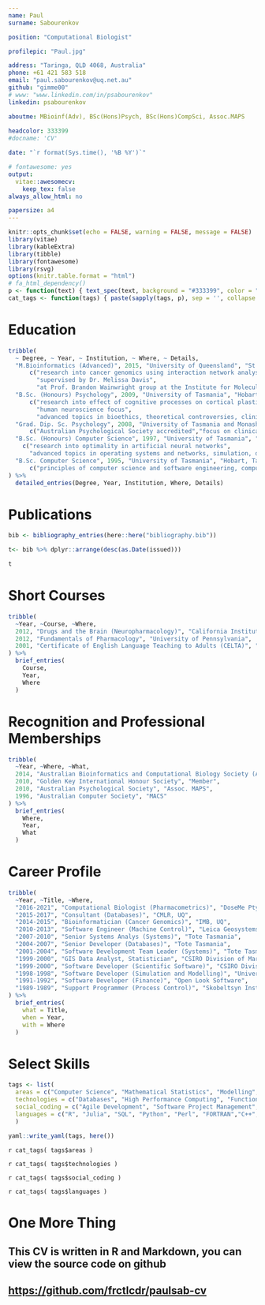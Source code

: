 ```yaml
---
name: Paul
surname: Sabourenkov

position: "Computational Biologist"

profilepic: "Paul.jpg"

address: "Taringa, QLD 4068, Australia"
phone: +61 421 583 518
email: "paul.sabourenkov@uq.net.au"
github: "gimme00"
# www: "www.linkedin.com/in/psabourenkov"
linkedin: psabourenkov

aboutme: MBioinf(Adv), BSc(Hons)Psych, BSc(Hons)CompSci, Assoc.MAPS
  
headcolor: 333399
#docname: 'CV'

date: "`r format(Sys.time(), '%B %Y')`"

# fontawesome: yes
output: 
  vitae::awesomecv:
    keep_tex: false
always_allow_html: no

papersize: a4
---
```


```r
knitr::opts_chunk$set(echo = FALSE, warning = FALSE, message = FALSE)
library(vitae)
library(kableExtra)
library(tibble)
library(fontawesome)
library(rsvg)
options(knitr.table.format = "html")
# fa_html_dependency()
p <- function(text) { text_spec(text, background = "#333399", color = "white", bold = T, font_size = 6) }
cat_tags <- function(tags) { paste(sapply(tags, p), sep = '', collapse = ' ') }
```

# Education

```r
tribble(
  ~ Degree, ~ Year, ~ Institution, ~ Where, ~ Details,
  "M.Bioinformatics (Advanced)", 2015, "University of Queensland", "St Lucia, Queensland", 
      c("research into cancer genomics using interaction network analysis to identify novel drug targets in medulloblastoma", 
        "supervised by Dr. Melissa Davis",
        "at Prof. Brandon Wainwright group at the Institute for Molecular Bioscience, UQ"),
  "B.Sc. (Honours) Psychology", 2009, "University of Tasmania", "Hobart, Tasmania", 
      c("research into effect of cognitive processes on cortical plasticity with respect to human motor control and post-stroke rehabilitation",
        "human neuroscience focus",
        "advanced topics in bioethics, theoretical controversies, clinical psychology, research methods and statistics"),
  "Grad. Dip. Sc. Psychology", 2008, "University of Tasmania and Monash", "Hobart,  Tasmania", 
      c("Australian Psychological Society accredited","focus on clinical, social, and developmental psychology, and psychological testing as well as neuroscience","three year core in statistics and research methods"),
  "B.Sc. (Honours) Computer Science", 1997, "University of Tasmania", "Hobart, Tasmania", 
    c("research into optimality in artificial neural networks",
      "advanced topics in operating systems and networks, simulation, discrete and continuous modelling, concurrency and supercomputing, artificial intelligence, expert systems, computer languages, functional programming, and advanced VLSI design"),
  "B.Sc. Computer Science", 1995, "University of Tasmania", "Hobart, Tasmania", 
      c("principles of computer science and software engineering, computer languages, metaprogramming, functional programming, systems analysis, databases, computer architecture and VLSI design, networking, artificial intelligence, computer graphics, and digital image processing","mathematics including discrete mathematics, linear algebra, operations research and optimisation, multivariate calculus, abstract algebra, computational methods, and cryptography")
) %>%
  detailed_entries(Degree, Year, Institution, Where, Details)
```


# Publications

```r
bib <- bibliography_entries(here::here("bibliography.bib"))

t<- bib %>% dplyr::arrange(desc(as.Date(issued)))

t
```

# Short Courses

```r
tribble(
  ~Year, ~Course, ~Where,
  2012, "Drugs and the Brain (Neuropharmacology)", "California Institute of Technology",
  2012, "Fundamentals of Pharmacology", "University of Pennsylvania",
  2001, "Certificate of English Language Teaching to Adults (CELTA)", "Cambridge College of English (CIC)"
) %>% 
  brief_entries(
    Course,
    Year, 
    Where
  )
```

# Recognition and Professional Memberships

```r
tribble(
  ~Year, ~Where, ~What,
  2014, "Australian Bioinformatics and Computational Biology Society (ABACBS)", "Member",
  2010, "Golden Key International Honour Society", "Member",
  2010, "Australian Psychological Society", "Assoc. MAPS",
  1996, "Australian Computer Society", "MACS"
) %>% 
  brief_entries(
    Where,
    Year, 
    What
  )
```

# Career Profile

```r
tribble(
  ~Year, ~Title, ~Where,
  "2016-2021", "Computational Biologist (Pharmacometrics)", "DoseMe Pty.Ltd.",
  "2015-2017", "Consultant (Databases)", "CMLR, UQ",
  "2014-2015", "Bioinformatician (Cancer Genomics)", "IMB, UQ",
  "2010-2013", "Software Engineer (Machine Control)", "Leica Geosystems",
  "2007-2010", "Senior Systems Analys (Systems)", "Tote Tasmania",
  "2004-2007", "Senior Developer (Databases)", "Tote Tasmania",
  "2001-2004", "Software Development Team Leader (Systems)", "Tote Tasmania",
  "1999-2000", "GIS Data Analyst, Statistician", "CSIRO Division of Marine Research",
  "1999-2000", "Software Developer (Scientific Software)", "CSIRO Division of Marine Research",
  "1998-1998", "Software Developer (Simulation and Modelling)", "University of Tasmania",
  "1991-1992", "Software Developer (Finance)", "Open Look Software",
  "1989-1989", "Support Programmer (Process Control)", "Skobeltsyn Institute of Nuclear Physics"
) %>% 
  brief_entries(
    what = Title,
    when = Year, 
    with = Where
  )
```

# Select Skills

```r
tags <- list(
  areas = c("Computer Science", "Mathematical Statistics", "Modelling", "Bioinformatics", "Genomics", "Network Analysis", "Systems", "Pharmacometrics", "Data Science", "Computational Methods", "Simulation", "Artificial Intelligence", "Optimisation", "Artificial Neural Networks", "Neuroscience"),
  technologies = c("Databases", "High Performance Computing", "Functional Programming", "Cloud Computing", "Reproducible Research", "Software Quality", "Scientfic Software", "Commercial Software", "Analytics"),
  social_coding = c("Agile Development", "Software Project Management", "Pair Programming", "Mentoring", "Scrum", "Git", "Docker", "DevOps", "Ansible"),
  languages = c("R", "Julia", "SQL", "Python", "Perl", "FORTRAN","C++", "C",  "Ruby", "Prolog", "Assembler", "JavaScript", "Java", "Objective-C", "TypeScript", "Swift", "Erlang", "Elixir")
  )

yaml::write_yaml(tags, here())
```

`r cat_tags( tags$areas )`

`r cat_tags( tags$technologies )`

`r cat_tags( tags$social_coding )`

`r cat_tags( tags$languages )`

# One More Thing

## This CV is written in R and Markdown, you can view the source code on github
## [https://github.com/frctlcdr/paulsab-cv](https://github.com/frctlcdr/paulsab-cv)

